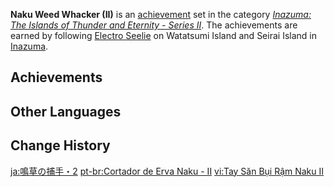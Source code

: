 {{Achievement Set Infobox
|primogems    = {{Achievement/Primogems|Naku Weed Whacker (II)}}
|total        = {{Achievement/Total|Naku Weed Whacker (II)}}
|category     = Inazuma: The Islands of Thunder and Eternity - Series II
}}
'''Naku Weed Whacker (II)''' is an [[achievement]] set in the category ''[[Inazuma: The Islands of Thunder and Eternity - Series II]]''. The achievements are earned by following [[Electro Seelie]] on Watatsumi Island and Seirai Island in [[Inazuma]].

==Achievements==
{{Achievements by Category Table|Naku Weed Whacker (II)}}
<!--
==Notes==

==Trivia==
-->
==Other Languages==
{{Other Languages
|en      = Naku Weed Whacker (II)
|zhs     = 鸣草丛中的捕手・其二
|zhs_rm  = Míngcǎo​ Cóngzhōng de Bǔ​shǒu - Qí Èr
|zht     = 鳴草叢中的捕手・其二
|zht_rm  = Míngcǎo​ Cóngzhōng de Bǔ​shǒu - Qí Èr
|zh_tl   = Catcher in the Naku Weed - Two
|ja      = 鳴草の捕手・2
|ja_rm   = Nagusa no Hoshu - Ni
|ja_tl   = Naku Weed Catcher - Two
|ko      = 울림풀 숲의 사냥꾼・두 번째
|ko_rm   = Ullimpul Sup-ui Sanyangkkun - Du Beonjjae
|ko_tl   = Cry Grass Forest's Hunter - Second
|es      = El guardián entre los truenos (II)
|es_tl   = The Guardian Amid the Thunder (II)
|fr      = Chasse aux herbes à sanglots (2)
|fr_tl   = Naku Weed Hunt (2)
|ru      = Сборщик травы наку II
|ru_tl   = Naku Weed Collector II
|th      = นักล่าแห่งทุ่ง Naku Weed: ตอนที่ 2
|th_rm   = 
|th_tl   = 
|vi      = Tay Săn Bụi Rậm Naku II
|vi_tl   = Naku Bush Hunter II
|de      = Naku-Kraut-Jäger II
|de_tl   = Naku Weed Hunter II
|id      = Pemburu Naku Weed (II)
|id_tl   = Naku Weed Hunter (II)
|pt      = Cortador de Erva Naku - II
|pt_tl   = 
|tr      = Gözyaşı Otu Biçici (II)
|tr_tl   = {{Lex|Naku Weed|tr}} Mower (II)
|it      = Alla ricerca dell'Erba del pianto (II)
|it_tl   = 
}}

==Change History==
{{Change History|2.1}}
<!--
==References==
{{Reflist}}
-->

[[ja:鳴草の捕手・2]]
[[pt-br:Cortador de Erva Naku - II]]
[[vi:Tay Săn Bụi Rậm Naku II]]